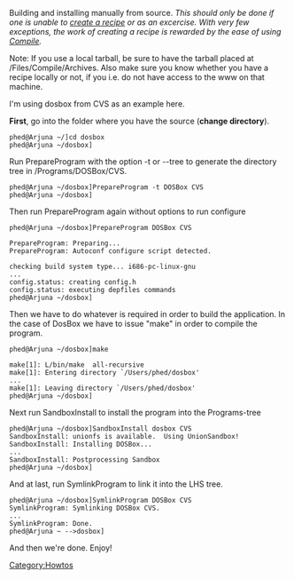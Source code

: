 Building and installing manually from source. ''This should only be done if one is unable to [[Writing recipes|create a recipe]] or as an excercise. With very few exceptions, the work of creating a recipe is rewarded by the ease of using [[Compile]].''

Note: If you use a local tarball, be sure to have the tarball placed at /Files/Compile/Archives.
Also make sure you know whether you have a recipe locally or not, if you i.e. do not have 
access to the www on that machine.

I'm using dosbox from CVS as an example here.


'''First''', go into the folder where you have the source ('''change directory''').

 phed@Arjuna ~/]cd dosbox
 phed@Arjuna ~/dosbox]



Run PrepareProgram with the option -t or --tree to generate the directory tree in /Programs/DOSBox/CVS.

 phed@Arjuna ~/dosbox]PrepareProgram -t DOSBox CVS
 phed@Arjuna ~/dosbox]



Then run PrepareProgram again without options to run configure

 phed@Arjuna ~/dosbox]PrepareProgram DOSBox CVS

 PrepareProgram: Preparing...
 PrepareProgram: Autoconf configure script detected.

 checking build system type... i686-pc-linux-gnu
 ...
 config.status: creating config.h
 config.status: executing depfiles commands
 phed@Arjuna ~/dosbox]



Then we have to do whatever is required in order to build the application. In the case of DosBox we have to issue "make" in order to compile the program.

 phed@Arjuna ~/dosbox]make

 make[1]: L/bin/make  all-recursive
 make[1]: Entering directory `/Users/phed/dosbox'
 ...
 make[1]: Leaving directory `/Users/phed/dosbox'
 phed@Arjuna ~/dosbox]



Next run SandboxInstall to install the program into the Programs-tree

 phed@Arjuna ~/dosbox]SandboxInstall dosbox CVS
 SandboxInstall: unionfs is available.  Using UnionSandbox!
 SandboxInstall: Installing DOSBox...
 ...
 SandboxInstall: Postprocessing Sandbox
 phed@Arjuna ~/dosbox]



And at last, run SymlinkProgram to link it into the LHS tree.

 phed@Arjuna ~/dosbox]SymlinkProgram DOSBox CVS
 SymlinkProgram: Symlinking DOSBox CVS.
 ...
 SymlinkProgram: Done.
 phed@Arjuna ~<!--<!--/-->-->dosbox]



And then we're done. Enjoy!

[[Category:Howtos]]
